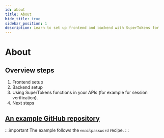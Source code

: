 ```yaml
---
id: about
title: About
hide_title: true
sidebar_position: 1
description: Learn to set up frontend and backend with SuperTokens for session management.
---
```


# About

## Overview steps

1. Frontend setup
2. Backend setup
3. Using SuperTokens functions in your APIs (for example for session verification).
4. Next steps

## [An example GitHub repository](https://github.com/supertokens/supertokens-node/tree/master/examples/aws/with-emailpassword) 

:::important
The example follows the `emailpassword` recipe.
:::
